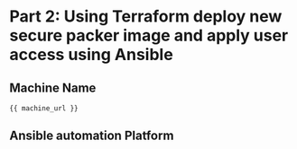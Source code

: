 # Part 2: Using Terraform deploy new secure packer image and apply user access using Ansible

## Machine Name
```
{{ machine_url }}
```
## Ansible automation Platform
```

```
